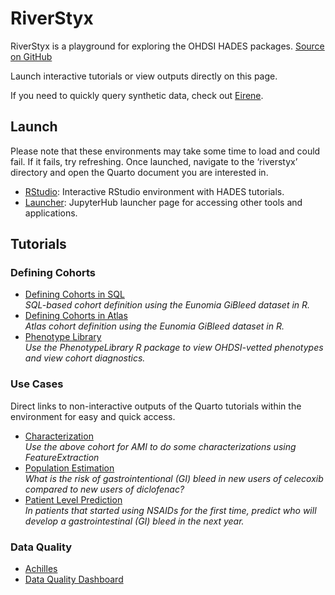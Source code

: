 # RiverStyx

RiverStyx is a playground for exploring the OHDSI HADES packages. [Source on GitHub](https://github.com/mccullen/riverstyx){target="_blank"}

Launch interactive tutorials or view outputs directly on this page.

If you need to quickly query synthetic data, check out [Eirene](https://eirene.netlify.app/playground){target="_blank"}.

## Launch
Please note that these environments may take some time to load and could fail. If it fails, try refreshing. Once launched, navigate to the 'riverstyx' directory and open the Quarto document you are interested in.

- [RStudio](https://mybinder.org/v2/gh/mccullen/riverstyx-env/main?urlpath=rstudio){target="_blank"}: Interactive RStudio environment with HADES tutorials.
- [Launcher](https://mybinder.org/v2/gh/mccullen/riverstyx-env/main){target="_blank"}: JupyterHub launcher page for accessing other tools and applications.

## Tutorials
### Defining Cohorts
- [Defining Cohorts in SQL](defining-cohorts-sql.qmd)  
*SQL-based cohort definition using the Eunomia GiBleed dataset in R.*
- [Defining Cohorts in Atlas](defining-cohorts-atlas.qmd)  
*Atlas cohort definition using the Eunomia GiBleed dataset in R.*
- [Phenotype Library](phenotype-library.qmd)  
*Use the PhenotypeLibrary R package to view OHDSI-vetted phenotypes and view cohort diagnostics.*

### Use Cases
Direct links to non-interactive outputs of the Quarto tutorials within the environment for easy and quick access.

- [Characterization](characterization.qmd)  
*Use the above cohort for AMI to do some characterizations using FeatureExtraction*
- [Population Estimation](population-lv-estimation.qmd)  
*What is the risk of gastrointentional (GI) bleed in new users of celecoxib compared to new users of diclofenac?*
- [Patient Level Prediction](patient-lv-prediction.qmd)  
*In patients that started using NSAIDs for the first time, predict who will develop a gastrointestinal (GI) bleed in the next year.*

### Data Quality
- [Achilles](achilles.qmd)
- [Data Quality Dashboard](dqd.qmd)